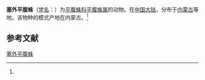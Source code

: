 {{Speciesbox
| name = 塞外平腹蛛
| status = 
| status_system = 
| image = 
| genus = Gnaphosa
| species = lesserti
| authority = (Schenkel, 1963)<ref name='id14352'>{{cite web| url =http://www.bioinfo.cn/db05/BjdwSpecies.php?action=view&id=14352| title =塞外平腹蛛| work =《中国动物物种编目数据库》| publisher =中国科学院微生物研究所| author =中国科学院动物研究所| accessdate =2009-04-28| deadurl =yes| archiveurl =https://web.archive.org/web/20160305062245/http://www.bioinfo.cn/db05/BjdwSpecies.php?action=view&id=14352| archivedate =2016-03-05}}</ref>
}}

'''塞外平腹蛛'''（[[学名|学名]]：{{lang|la|''Gnaphosa lesserti''}}）为[[平腹蛛科|平腹蛛科]][[平腹蛛属|平腹蛛属]]的动物。在[[中国大陆|中国大陆]]，分布于[[内蒙古|内蒙古]]等地。该物种的模式产地在内蒙古。<ref name='id14352'/>

== 参考文献 ==
{{reflist}}

{{Wikispecies|Gnaphosa lesserti}}

[[Category:平腹蛛属|塞外平腹蛛]]


{{蜘蛛小作品}}